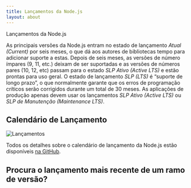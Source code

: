 ```yaml
---
title: Lançamentos da Node.js
layout: about
---
```


Lançamentos da Node.js

As principais versões da Node.js entram no estado de lançamento _Atual (Current)_ por seis meses, o que dá aos autores de bibliotecas tempo para adicionar suporte a estas. Depois de seis meses, as versões de número ímpares (9, 11, etc.) deixam de ser suportadas e as versões de números pares (10, 12, etc) passam para o estado _SLP Ativo (Active LTS)_ e estão prontas para uso geral. O estado de lançamento _SLP (LTS)_ é “suporte de longo prazo”, o que normalmente garante que os erros de programação críticos serão corrigidos durante um total de 30 meses. As aplicações de produção apenas devem usar os lançamentos _SLP Ativo (Active LTS)_ ou _SLP de Manutenção (Maintenance LTS)_.

## Calendário de Lançamento

![Lançamentos](https://raw.githubusercontent.com/nodejs/Release/main/schedule.svg?sanitize=true)

Todos os detalhes sobre o calendário de lançamento da Node.js estão disponíveis [na GitHub](https://github.com/nodejs/release#release-schedule).

## Procura o lançamento mais recente de um ramo de versão?

<DownloadReleasesTable />
